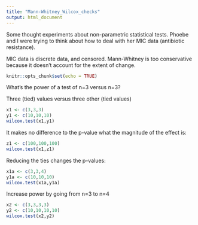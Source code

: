 ```yaml
---
title: "Mann-Whitney_Wilcox_checks"
output: html_document
---
```


Some thought experiments about non-parametric statistical tests.  Phoebe and I were trying to think about how to deal with her MIC data (antibiotic resistance).

MIC data is discrete data, and censored.  Mann-Whitney is too conservative because it doesn't account for the extent of change.


```r
knitr::opts_chunk$set(echo = TRUE)
```

What's the power of a test of n=3 versus n=3?

Three (tied) values versus three other (tied values)

```r
x1 <- c(3,3,3)
y1 <- c(10,10,10)
wilcox.test(x1,y1)
```

It makes no difference to the p-value what the magnitude of the effect is:

```r
z1 <- c(100,100,100)
wilcox.test(x1,z1)
```

Reducing the ties changes the p-values:

```r
x1a <- c(3,3,4)
y1a <- c(10,10,10)
wilcox.test(x1a,y1a)
```

Increase power by going from n=3 to n=4

```r
x2 <- c(3,3,3,3)
y2 <- c(10,10,10,10)
wilcox.test(x2,y2)
```

